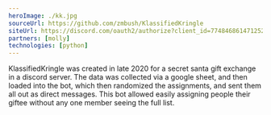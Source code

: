```yaml
---
heroImage: ./kk.jpg
sourceUrl: https://github.com/zmbush/KlassifiedKringle
siteUrl: https://discord.com/oauth2/authorize?client_id=774846861471252480&permissions=0&scope=bot
partners: [molly]
technologies: [python]
---
```


KlassifiedKringle was created in late 2020 for a secret santa gift exchange in a
discord server. The data was collected via a google sheet, and then loaded into
the bot, which then randomized the assignments, and sent them all out as direct
messages. This bot allowed easily assigning people their giftee without any one
member seeing the full list.
